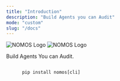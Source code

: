 ```yaml
---
title: "Introduction"
description: "Build Agents you can Audit"
mode: "custom"
slug: "/docs"
---
```


<div className="relative">

<div className="px-4 py-16 lg:py-48 lg:pb-24 max-w-3xl mx-auto">
<div className="flex justify-center mb-6">
  <img
    src="/assets/light.png"
    alt="NOMOS Logo"
    className="block dark:hidden h-32 w-auto"
  />
  <img
    src="/assets/dark.png"
    alt="NOMOS Logo"
    className="hidden dark:block h-32 w-auto"
  />
</div>

<p className="max-w-xl mx-auto px-4 mt-4 text-lg text-center text-gray-500 dark:text-zinc-500">
Build Agents You can Audit.
</p>

<div className="flex justify-center mt-8">
  <div className="inline-flex rounded-lg border border-gray-200 dark:border-zinc-700 bg-gray-50 dark:bg-zinc-800 p-1">
    <code className="px-3 py-2 text-sm font-mono text-gray-700 dark:text-zinc-300">
      pip install nomos[cli]
    </code>
  </div>
</div>
</div>

</div>